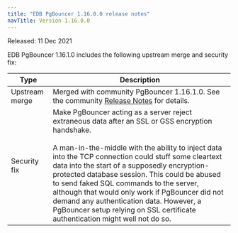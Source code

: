 ```yaml
---
title: "EDB PgBouncer 1.16.0.0 release notes"
navTitle: Version 1.16.0.0
---
```


Released: 11 Dec 2021

EDB PgBouncer 1.16.1.0 includes the following upstream merge and security fix:

| Type         | Description                                                                                                                                                                                                                                                                                                                                                                                                                                                                                                                                 |
| ------------ |-------------------------------------------------------------------------------------------------------------------------------------------------------------------------------------------------------------------------------------------------------------------------------------------------------------------------------------------------------------------------------------------------------------------------------------------------------------------------------------------------------------------------------------------- |
| Upstream merge | Merged with community PgBouncer 1.16.1.0. See the community [Release Notes](https://www.pgbouncer.org/changelog.html#pgbouncer-116x) for details.                                                                                                                                                                                                                                                                                                                                                                                         |
| Security fix | Make PgBouncer acting as a server reject extraneous data after an SSL or GSS encryption handshake.<br /><br />A man-in-the-middle with the ability to inject data into the TCP connection could stuff some cleartext data into the start of a supposedly encryption-protected database session. This could be abused to send faked SQL commands to the server, although that would only work if PgBouncer did not demand any authentication data. However, a PgBouncer setup relying on SSL certificate authentication might well not do so.|
